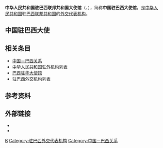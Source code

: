 {{Infobox diplomatic mission
| name= 中华人民共和国<br>驻巴西联邦共和国大使馆<br><small>{{lang|pt|Embaixada da República Popular da China na República Federativa do Brasil}}</small><br><small>{{lang|en|Embassy of the People's Republic of China in the Federative Republic of Brazil}}</small><br>[[File:National_Emblem_of_the_People's_Republic_of_China.svg|100px]]
| image= 
| address = Av. das Nações,Quadra 813, Lote 51<ref>[http://br.china-embassy.org/chn/lxwm/t219034.htm 中国驻巴西大使馆官网首页>联系我们]</ref>
|location= {{flag|Brazil}}[[巴西利亚|巴西利亚]]
| ambassador= [[]]
| department={{flagicon|PRC}} [[中华人民共和国外交部|中华人民共和国外交部]]
| website=[http://br.china-embassy.gov.cn/chn/ 中国驻巴西大使馆]
}}
'''中华人民共和国驻巴西联邦共和国大使馆'''（{{lang-pt|Embaixada da República Popular da China na República Federativa do Brasil}}、{{lang-en|Embassy of the People's Republic of China in the Federative Republic of Brazil}}），简称'''中国驻巴西大使馆'''，是[[中华人民共和国|中华人民共和国]]驻[[巴西联邦共和国|巴西联邦共和国]]的[[外交代表机构|外交代表机构]]。

==中国驻巴西大使==
{{main|中国驻巴西大使列表}}

==相关条目==
*[[中国－巴西关系|中国－巴西关系]]
*[[中华人民共和国驻外机构列表|中华人民共和国驻外机构列表]]
*[[巴西驻华大使馆|巴西驻华大使馆]]
*[[驻巴西外交机构列表|驻巴西外交机构列表]]

==参考资料==
{{portal box|国际关系|中国}}
{{Reflist}}

==外部链接==
* {{Official Website|http://br.china-embassy.gov.cn/chn/|中华人民共和国驻巴西联邦共和国大使馆官方网站}}{{zh-hans icon}}{{pt icon}}
* {{Twitter|embaixadachina}}

{{中华人民共和国驻外机构}}

[[Category:中华人民共和国驻外机构|B]]
[[Category:驻巴西外交代表机构|Category:驻巴西外交代表机构]]
[[Category:中国－巴西关系|Category:中国－巴西关系]]
